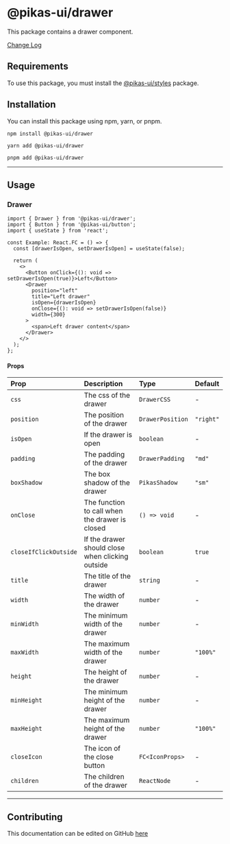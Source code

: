 

<NextSeo title="Drawer" />

# @pikas-ui/drawer

This package contains a drawer component.

<a href="https://github.com/Achaak/pikas/blob/main/packages/ui/drawer/CHANGELOG.md">
  Change Log
</a>

## Requirements

To use this package, you must install the <a href={stylesLink}>@pikas-ui/styles</a> package.

## Installation

You can install this package using npm, yarn, or pnpm.

```
npm install @pikas-ui/drawer
```

```
yarn add @pikas-ui/drawer
```

```
pnpm add @pikas-ui/drawer
```

---

## Usage

### Drawer

<DrawerExample />

```tsx
import { Drawer } from '@pikas-ui/drawer';
import { Button } from '@pikas-ui/button';
import { useState } from 'react';

const Example: React.FC = () => {
  const [drawerIsOpen, setDrawerIsOpen] = useState(false);

  return (
    <>
      <Button onClick={(): void => setDrawerIsOpen(true)}>Left</Button>
      <Drawer
        position="left"
        title="Left drawer"
        isOpen={drawerIsOpen}
        onClose={(): void => setDrawerIsOpen(false)}
        width={300}
      >
        <span>Left drawer content</span>
      </Drawer>
    </>
  );
};
```

#### Props

| Prop                  | Description                                      | Type             | Default         |
| :-------------------- | :----------------------------------------------- | :--------------- | :-------------- |
| `css`                 | The css of the drawer                            | `DrawerCSS`      | -               |
| `position`            | The position of the drawer                       | `DrawerPosition` | `"right"`       |
| `isOpen`              | If the drawer is open                            | `boolean`        | -               |
| `padding`             | The padding of the drawer                        | `DrawerPadding`  | `"md"`          |
| `boxShadow`           | The box shadow of the drawer                     | `PikasShadow`    | `"sm"` |
| `onClose`             | The function to call when the drawer is closed   | `() => void`     | -               |
| `closeIfClickOutside` | If the drawer should close when clicking outside | `boolean`        | `true`          |
| `title`               | The title of the drawer                          | `string`         | -               |
| `width`               | The width of the drawer                          | `number`         | -               |
| `minWidth`            | The minimum width of the drawer                  | `number`         | -               |
| `maxWidth`            | The maximum width of the drawer                  | `number`         | `"100%"`        |
| `height`              | The height of the drawer                         | `number`         | -               |
| `minHeight`           | The minimum height of the drawer                 | `number`         | -               |
| `maxHeight`           | The maximum height of the drawer                 | `number`         | `"100%"`        |
| `closeIcon`           | The icon of the close button                     | `FC<IconProps>`  | -               |
| `children`            | The children of the drawer                       | `ReactNode`      | -               |

---

## Contributing

This documentation can be edited on GitHub [here](https://github.com/Achaak/pikas/blob/main/apps/docs-ui/pages/components/drawer.mdx)

